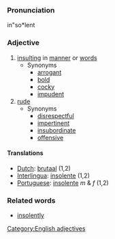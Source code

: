 ===Pronunciation===
in"so*lent

===Adjective===
# [[insulting]] in [[manner]] or [[word]]s
#* Synonyms
#** [[arrogant]]
#** [[bold]]
#** [[cocky]]
#** [[impudent]]
# [[rude]]
#* Synonyms
#** [[disrespectful]]
#** [[impertinent]]
#** [[insubordinate]]
#** [[offensive]]

====Translations====
*[[Dutch]]: [[brutaal]] (1,2)
*[[Interlingua]]: [[insolente]] (1,2)
*[[Portuguese]]: [[insolente]] ''m'' & ''f'' (1,2)

===Related words===
* [[insolently]]

[[Category:English adjectives]]